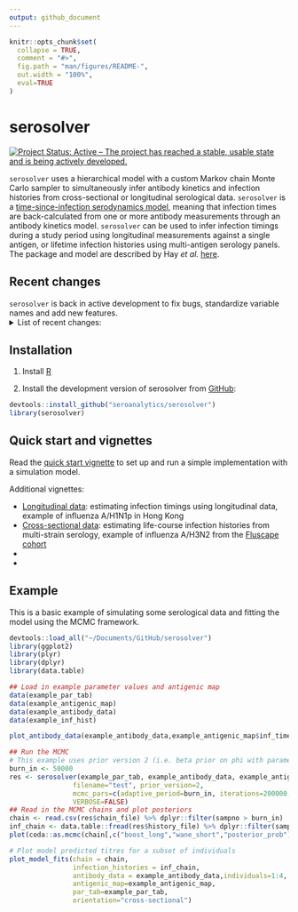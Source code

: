 ```yaml
---
output: github_document
---
```


<!-- README.md is generated from README.Rmd. Please edit that file -->

```r
knitr::opts_chunk$set(
  collapse = TRUE,
  comment = "#>",
  fig.path = "man/figures/README-",
  out.width = "100%",
  eval=TRUE
)
```
# serosolver

[![Project Status: Active – The project has reached a stable, usable state and is being actively developed.](https://www.repostatus.org/badges/latest/active.svg)](https://www.repostatus.org/#active)

`serosolver` uses a hierarchical model with a custom Markov chain Monte Carlo sampler to simultaneously infer antibody kinetics and infection histories from cross-sectional or longitudinal serological data. `serosolver` is a [time-since-infection serodynamics model](https://osf.io/preprints/osf/kqdsn), meaning that infection times are back-calculated from one or more antibody measurements through an antibody kinetics model. `serosolver` can be used to infer infection timings during a study period using longitudinal measurements against a single antigen, or lifetime infection histories using multi-antigen serology panels. The package and model are described by Hay _et al._ [here](https://doi.org/10.1371/journal.pcbi.1007840).

## Recent changes
`serosolver` is back in active development to fix bugs, standardize variable names and add new features.
<details>
  <summary>List of recent changes:</summary>
  
* Overhaul of variable names (e.g., _titre_ -> _measurement_, _strain_ -> _biomarker_id_)
* Consolidation of plotting functions
* Moving more options and inputs behind the scenes to streamline the user interface
* Generalization to consider multiple biomarker types per sample (e.g., antibody titre and avidity)
* Support for continuous as well as discrete observations (e.g., can now fit to ELISA data as well as HAI titres)
* _IN PROGRESS_ Some small improvements to the MCMC sampler and parameter transformations
* _IN PROGRESS_ Improved guidance and support for using priors
* _IN PROGRESS_ Model infection histories and antibody kinetics as a function of demographic variables
* _IN PROGRESS_ Allow some infection states to be fixed during fitting
* _IN PROGRESS_ Inclusion of explicit immunity model
* _IN PROGRESS_ Ways to fix or estimate starting/baseline titres
* _IN PROGRESS_ Added tests
</details>

## Installation
1. Install [R][r-project]

2. Install the development version of serosolver from [GitHub](https://github.com/seroanalytics/serosolver):

```r
devtools::install_github("seroanalytics/serosolver")
library(serosolver)
```
## Quick start and vignettes

Read the [quick start vignette][vignette-doc] to set up and run a simple implementation with a simulation model.

Additional vignettes:

* [Longitudinal data][c1-vignette-doc]: estimating infection timings using longitudinal data, example of influenza A/H1N1p in Hong Kong
* [Cross-sectional data][c2-vignette-doc]: estimating life-course infection histories from multi-strain serology, example of influenza A/H3N2 from the [Fluscape cohort](https://pubmed.ncbi.nlm.nih.gov/26875566/)
* [Multiple measurements]: fitting `serosolver` to multiple biomarker types, example of binding avidity and ELISA measurements per sample
* [Group-level differences]: estimating demographic differences in antibody kinetics and attack rates

[r-project]: http://cran.r-project.org
[vignette-doc]: https://seroanalytics.github.io/serosolver/articles/serosolver-quick_start_guide.html
[c1-vignette-doc]: https://seroanalytics.github.io/serosolver/articles/cs1_vignette.html
[c2-vignette-doc]: https://seroanalytics.github.io/serosolver/articles/cs2_vignette.html

## Example

This is a basic example of simulating some serological data and fitting the model using the MCMC framework.

```r
devtools::load_all("~/Documents/GitHub/serosolver")
library(ggplot2)
library(plyr)
library(dplyr)
library(data.table)

## Load in example parameter values and antigenic map
data(example_par_tab)
data(example_antigenic_map)
data(example_antibody_data)
data(example_inf_hist)
```
```r
plot_antibody_data(example_antibody_data,example_antigenic_map$inf_times,n_indivs=1:4,example_inf_hist)
```

```r
## Run the MCMC
# This example uses prior version 2 (i.e. beta prior on phi with parameters shape1 and shape2)
burn_in <- 50000
res <- serosolver(example_par_tab, example_antibody_data, example_antigenic_map,
                filename="test", prior_version=2,
                mcmc_pars=c(adaptive_period=burn_in, iterations=200000,save_block=10000),
                VERBOSE=FALSE)
## Read in the MCMC chains and plot posteriors
chain <- read.csv(res$chain_file) %>% dplyr::filter(sampno > burn_in)
inf_chain <- data.table::fread(res$history_file) %>% dplyr::filter(sampno > burn_in)
plot(coda::as.mcmc(chain[,c("boost_long","wane_short","posterior_prob")]))
```
```r
# Plot model predicted titres for a subset of individuals
plot_model_fits(chain = chain,
                infection_histories = inf_chain,
                antibody_data = example_antibody_data,individuals=1:4,
                antigenic_map=example_antigenic_map,
                par_tab=example_par_tab,
                orientation="cross-sectional")

```


